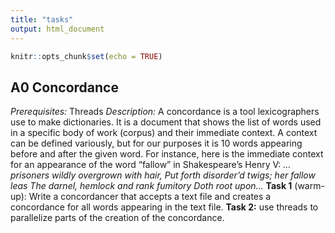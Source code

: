 ```yaml
---
title: "tasks"
output: html_document
---
```


```r
knitr::opts_chunk$set(echo = TRUE)
```

## A0 Concordance
_Prerequisites:_ Threads
_Description:_
A concordance is a tool lexicographers use to make dictionaries. It is a document that shows the list of words used in a specific body of work (corpus) and their immediate context. A context can be defined variously, but for our purposes it is 10 words appearing before and after the given word. For instance, here is the immediate context for an appearance of the word "fallow" in Shakespeare’s Henry V: _…prisoners wildly overgrown with hair, Put forth disorder'd twigs; her fallow leas The darnel, hemlock and rank fumitory Doth root upon…_
__Task 1__ (warm-up): Write a concordancer that accepts a text file and creates a concordance for all words appearing in the text file. 
__Task 2:__ use threads to parallelize parts of the creation of the concordance.

<!-- Fine print: -->
<!-- (0) Individual assignment. TODO -->
<!-- A0 Inhale -->
<!-- Time: 1 week -->
<!-- Prerequisites: None -->
<!-- Description: -->
<!-- The Bureau of Transport Statistics' On-time Performance (OTP) dataset has information about flights in the USA. The full dataset covers 27 years of air travel and is over 60GB in plain text. For this assignment you should answer the question: Which airlines have the least expensive fares? -->
<!-- Fine print: -->
<!-- (0) Individual assignment. (1) Data for one  month is here. (2) Write a sequential Java program reading one gzipped file and writing results on the console. (3) The only output should be the K and F, one per line, where K is the number of corrupt lines of input (lines not in the same format as the rest and lines with flights that do not pass the sanity test),  F is  the number of sane flights. Next, output pairs "C p" where C is a carrier two letter code  and p is the mean price of tickets. Sort the list by increasing price.  (4) The sanity test is: -->
<!-- CRSArrTime and CRSDepTime should not be zero -->
<!-- timeZone = CRSArrTime - CRSDepTime - CRSElapsedTime; -->
<!-- timeZone % 60 should be 0 -->
<!-- AirportID,  AirportSeqID, CityMarketID, StateFips, Wac should be larger than 0 -->
<!-- Origin, Destination,  CityName, State, StateName should not be empty -->
<!-- For flights that not Cancelled: -->
<!-- ArrTime -  DepTime - ActualElapsedTime - timeZone should be zero -->
<!-- if ArrDelay > 0 then ArrDelay should equal to ArrDelayMinutes -->
<!-- if ArrDelay < 0 then ArrDelayMinutes should be zero -->
<!-- if ArrDelayMinutes >= 15 then ArrDel15 should be true -->
<!-- (5) Design the code with care as you will reuse it. Document and test it.  (6) The reference solution is ~1KLOC and prints 4083 for K, 435940 for F and, for instance, "UA 545.62".   Processing time is ~5 seconds. (7) Submit your assignment in tar file  Monisha Singh, <msingh28@ccs.neu.edu>. The title of the mail must be "6240-V A0" followed by your name. -->

<!-- A1 Threading -->
<!-- Time: 1 week -->
<!-- Prerequisites: A0, Parallelism and consistency -->
<!-- Description: -->
<!-- Airfares evolve with time, one month of traffic is not sufficient to answer which airline is the cheapest. Try with two years worth of OTP data. Improve throughput of your code with parallel processing primitives. -->

<!-- Fine print: -->
<!-- (0) Individual assignment. (1) The input is "-p -input=DIR" where DIR is the path to a directory containing data files. All files in the directory will be processed. (2) The output is K and F, and a sequence of "C p m"s where m is the median ticket price. Restrict your output to airlines that are active in January 2015. (3) Clean up your code, document and test it. (4) Sample data is here. (5) Values for K and F are 128160 and 12601051. One sample airline is "AS 202.36 171.57". The reference solution is 150LOC additional/changed over A0. Processing time is under a minute.(6) Submit your assignment as a single tar.gz file which unpacks into a directory named "LastName_FirstName_A1".  That directory should contain a README file that explains how to build and run your assignment. -->

<!-- A2 Distribution -->
<!-- Time: 1 week -->
<!-- Prerequisites: A1, Distributed programming -->
<!-- Description: -->
<!-- As data sizes increase the single machine version does not scale, use Map Reduce to solve A1. -->
<!-- Fine print: -->
<!-- (0) Group assignment, two students. (1) Provide code that can run in pseudo-distributed mode as well as on EMR. (3) Produce a graph that plots the average ticket price for each month for each airline.  Use R. No other output is required. (3) Include a script that executes everything and produces the graph. For example, if you use the Unix make command, you should have two targets pseudo and cloud such that typing make pseudo will create a HDFS file system, start hadoop, run your job, get the output, and produce the graph. Typing  make pseudo will run your code on EMR. (4) Only plot airlines with flights in 2015, limit yourself to the 10 airlines with the most flights overall. (5) Information on how to setup AWS is here. (6) Write a one page report that documents your implementation and that describes your results. The report should be automatically constructed as part of running the project to include the plot. (Hint: use LaTeX or Markdown) (7) Submit a tar.gz file which unpacks into a directory name "LastName1_LastName2_A2". That directory should contain a README file that explains how to build and run your code. Make sure that the code is portable. Document what it requires. (8) The reference solution builds off A1, adding 154 lines of Java code and 15 lines of R code. -->

<!-- A3 Redux -->
<!-- Time: 1 week -->
<!-- Prerequisites: Threads, Distributed programming -->
<!-- Description: -->
<!-- Compare the cost of computing (A) mean, (B) median, and (C) fast median for (i) single threaded and (ii) multi-threaded Java, as well as (iii) pseudo-distributed MR and (iv) distributed MR. -->
<!-- Fine print: -->
<!-- (0) Group assignment, two students. (1) Reuse previous implementations as much as possible. Output "m C v" triples where m identifies the month, C is an airline, and v is the median or mean. (2) Devise your own approach to speed up computation of the median, this may include approximation techniques. If you choose to approximate, make sure to measure accuracy.  (3) Evaluate the performance of the following configurations i-A, i-B, ii-A, ii-B, iii-A, iii-B, iii-C, iv-A, iv-B, iv-C. (4) Create a benchmarking harness that will automatically run all configurations for different input sizes and generate graphs of the performance. The harness should output timings in a CSV file and generate a  PDF using R. (5) Produce a report that describes your conclusions. Use LaTex or similar. (6) The reference solution is 350 lines of Java, 40 lines of R, and 150 line of Make. -->

<!-- A4 Regression -->
<!-- Time: 1 week -->
<!-- Prerequisites: Map Reduce I, Data analysis with R -->
<!-- Description: -->
<!-- The price of a ticket depends, in part, on the fuel consumed, figuring out which airline is cheapest requires a little bit of work. Write a MapReduce job that ranks carriers and plots the evolution of prices of the least expensive carrier over time. -->
<!-- Fine Print: -->
<!-- (0) Group assignment, two students. (1) Take as input "-time=N" where N is a natural number representing scheduled flight minutes.  (2) For each year and each carrier, estimate the intercept and the slope of a simple linear regression using the scheduled flight time to explain average ticket prices. For a given year, compare carriers at N by computing intercept+slope*N. The least expensive carrier is the carrier with lowest price at N for the most years. (3)  Plot, for each week of the entire dataset, the median price of the least expensive carrier.  (4) The reference solution is 300 LOC of Java with two MR jobs pipelined. (5) Use the full airline dataset form s3://mrclassvitek/data -- it contains 337 files! (6) Produce a report that discusses your results and includes graphs for N=1 and N=200. (7) The reference solution has 300 lines of Java. -->

<!-- A5 Paths -->
<!-- Time: 1 week -->
<!-- Prerequisites: Map Reduce II, Data analysis with R -->
<!-- Description: -->
<!-- Compute missed connections for all two-hop paths. -->
<!-- Fine Print: -->
<!-- (0) Group assignment, two students. (1) A connection is any pair of flight F and G of the same carrier such as F.Destination = G.Origin and the scheduled departure of G is  <= 6 hours and >= 30 minutes after the scheduled arrival of F. (2) A connection is missed when the actual arrival of F < 30 minutes before the actual departure of G. (3) Optimize your code for performance. (4) Output the number of connections and missed connections per airline, per year. (5) The reference solution outputs "UA, 2013, 2826, 129" when processing the following two files. (6) The reference solution is 239 LOC Java and 10 LOC of R.  The reference solutions takes 5 minutes to run on the full data set (337 files) with a cluster of 10 large machines. (7) Your submission should include code and Makefiles. No data should be included. A report should describe your implementation and detail the timing of your results for at least the two year data set, and, if you dare, the full data set. Include results file for any runs on AWS. The report should be in PDF. -->

<!-- A6 Prediction -->
<!-- Time: 1 week -->
<!-- Prerequisites: Map Reduce II, Data analysis with R -->
<!-- Description: -->
<!-- Build a model to predict flight delays. -->
<!-- Fine print: -->
<!-- (0) Group assignment, two students. (1) Your program takes as input 36 historical files. Each file is a month of data. You can use these to build a model. (2) You program also take a single test file. This represents all the future flights we want to predict. (3) Output a file containing predictions in the format <FL_NUM>_<FL_DATE>_<CRS_DEP_TIME>, logical. The first column uniquely identifies a flight and the second is TRUE if the flight will be late. (4) Report execution time and the confusion matrix for the provided data. (5) The choice of predictive model is open; you will be graded on the accuracy of your method as well as execution time. One possible choice is to use the Random Forest algorithm. R and Java implementations exist. (6) Input data is to be found in bucked s3://mrclassvitek, in folders a6history and a6test.  The folder a6validate contains a file that has the correct answers for most flights, use it to compute the confusion matrix. (7) As a measure of accuracy, use the sum of the percentage of on-time flights misclassified as delayed and the percentage of delayed flights misclassified as on-time. (8) Some hints for using random forests: (a) split the data and build models for subsets of the entire data set. (b) Recode the data so that the type of each column has at most 50 different values. In R, they should be factors. (c) Delete columns that are not usable for predictions. (d) Synthesize features that you think make sense. For example you could create a column labelled "Holidays" and it would be true when a flight is close to Christmas, New Year, and Thanksgiving. (8) A flight is delayed is ARR_DELAY > 0. -->

<!-- A7 Routing -->
<!-- Time: 1 week -->
<!-- Prerequisites: Map Reduce II, Data analysis with R -->
<!-- Description: -->
<!-- Given an origin, a destination and a date, propose two-hops routes that minimize the chance of missed connections. -->
<!-- Fine print: -->
<!-- (0) Group assignment, four students. (1) Your program takes 36 history files to build a model, one single test file that contains all scheduled flights for the next year, to create itineraries, and one request file in the following format  year, month, day, origin, destination, ignore. For each request, your program should propose an itinerary, written flight_num, flight_num, duration.  (3) The output of the program is scored as follows: sum the durations in hours. Add 100 hours for each missed connection. (4) Connections must have at least 30 minutes and no more than one hour on the same carrier. (5) The data is in the bucket s3://mrclassvitek, in folders a7history, a7test, a7request and a7validate.  The last directory contains a file which lists missed connections, use it for scoring. (6) The PDF report file should include details about the implementation as well as a study of the performance and accuracy of the solution. A detailed breakdown of what each team member worked should be added. Grading will include the quality of the report. All projects will be code walked. -->

<!-- A8 Regression in Spark -->
<!-- Time: 1 week -->
<!-- Prerequisites: A4, Spark: Basics, Data analysis with R -->
<!-- Description: -->
<!-- Reimplement A4 in Scala using Spark. -->
<!-- Fine print: -->
<!-- (0) Group assignment, four students. (1) Your report should include a detailed comparison of the two solutions in terms of performance and software engineering. -->

<!-- X9 Paths in Spark -->
<!-- Time: 1 week -->
<!-- Prerequisites: A8, A5, Spark: Accumulators and broadcast variables -->
<!-- Description: -->
<!-- Use the ranking from A8 to create a map of airline prices. Using that map find whether there is a correlation between airline prices and missed connections for two-hop paths. -->
<!-- Fine print: -->

<!-- X10 Spark III (TBA) -->
<!-- Time: 1 week -->
<!-- Prerequisites: A4, Spark: Relational databases -->
<!-- Description: -->
<!-- Fine print: -->

<!-- X11 Spark IV (TBA) -->
<!-- Time: 1 week -->
<!-- Prerequisites: A4, Spark: Scaling -->
<!-- Description: -->
<!-- Fine print: -->

<!-- X12 Spark V (TBA) -->
<!-- Time: 1 week -->
<!-- Prerequisites: A4, Spark: Streaming -->
<!-- Description: -->
<!-- Fine print: -->

